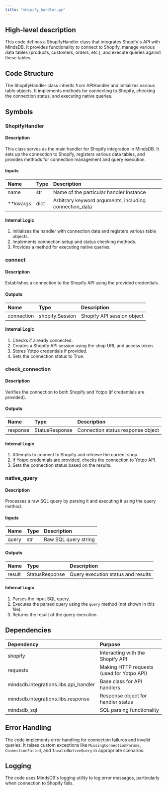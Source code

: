```yaml
---
title: "shopify_handler.py"
---
```


## High-level description
This code defines a ShopifyHandler class that integrates Shopify's API with MindsDB. It provides functionality to connect to Shopify, manage various data tables (products, customers, orders, etc.), and execute queries against these tables.

## Code Structure
The ShopifyHandler class inherits from APIHandler and initializes various table objects. It implements methods for connecting to Shopify, checking the connection status, and executing native queries.

## Symbols

### ShopifyHandler
#### Description
This class serves as the main handler for Shopify integration in MindsDB. It sets up the connection to Shopify, registers various data tables, and provides methods for connection management and query execution.

#### Inputs
| Name | Type | Description |
|:-----|:-----|:------------|
| name | str | Name of the particular handler instance |
| **kwargs | dict | Arbitrary keyword arguments, including connection_data |

#### Internal Logic
1. Initializes the handler with connection data and registers various table objects.
2. Implements connection setup and status checking methods.
3. Provides a method for executing native queries.

### connect
#### Description
Establishes a connection to the Shopify API using the provided credentials.

#### Outputs
| Name | Type | Description |
|:-----|:-----|:------------|
| connection | shopify.Session | Shopify API session object |

#### Internal Logic
1. Checks if already connected.
2. Creates a Shopify API session using the shop URL and access token.
3. Stores Yotpo credentials if provided.
4. Sets the connection status to True.

### check_connection
#### Description
Verifies the connection to both Shopify and Yotpo (if credentials are provided).

#### Outputs
| Name | Type | Description |
|:-----|:-----|:------------|
| response | StatusResponse | Connection status response object |

#### Internal Logic
1. Attempts to connect to Shopify and retrieve the current shop.
2. If Yotpo credentials are provided, checks the connection to Yotpo API.
3. Sets the connection status based on the results.

### native_query
#### Description
Processes a raw SQL query by parsing it and executing it using the query method.

#### Inputs
| Name | Type | Description |
|:-----|:-----|:------------|
| query | str | Raw SQL query string |

#### Outputs
| Name | Type | Description |
|:-----|:-----|:------------|
| result | StatusResponse | Query execution status and results |

#### Internal Logic
1. Parses the input SQL query.
2. Executes the parsed query using the `query` method (not shown in this file).
3. Returns the result of the query execution.

## Dependencies
| Dependency | Purpose |
|:-----------|:--------|
| shopify | Interacting with the Shopify API |
| requests | Making HTTP requests (used for Yotpo API) |
| mindsdb.integrations.libs.api_handler | Base class for API handlers |
| mindsdb.integrations.libs.response | Response object for handler status |
| mindsdb_sql | SQL parsing functionality |

## Error Handling
The code implements error handling for connection failures and invalid queries. It raises custom exceptions like `MissingConnectionParams`, `ConnectionFailed`, and `InvalidNativeQuery` in appropriate scenarios.

## Logging
The code uses MindsDB's logging utility to log error messages, particularly when connection to Shopify fails.